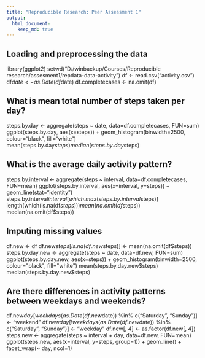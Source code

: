 ```yaml
---
title: "Reproducible Research: Peer Assessment 1"
output: 
  html_document:
    keep_md: true
---
```



## Loading and preprocessing the data
library(ggplot2)
setwd("D:/winbackup/Courses/Reproducible research/assesment1/repdata-data-activity")
df <- read.csv("activity.csv")
df$date <- as.Date(df$date)
df.completecases <- na.omit(df)


## What is mean total number of steps taken per day?
steps.by.day <- aggregate(steps ~ date, data=df.completecases, FUN=sum)
ggplot(steps.by.day, aes(x=steps)) +
  geom_histogram(binwidth=2500, colour="black", fill="white")
mean(steps.by.day$steps)
median(steps.by.day$steps)


## What is the average daily activity pattern?
steps.by.interval <- aggregate(steps ~ interval, data=df.completecases,
                               FUN=mean)
ggplot(steps.by.interval, aes(x=interval, y=steps)) +
  geom_line(stat="identity")
steps.by.interval$interval[which.max(steps.by.interval$steps)]
length(which(is.na(df$steps)))
mean(na.omit(df$steps))
median(na.omit(df$steps))



## Imputing missing values
df.new <- df
df.new$steps[is.na(df.new$steps)] <- mean(na.omit(df$steps))
steps.by.day.new <- aggregate(steps ~ date, data=df.new, FUN=sum)
ggplot(steps.by.day.new, aes(x=steps)) +
  geom_histogram(binwidth=2500, colour="black", fill="white")
mean(steps.by.day.new$steps)
median(steps.by.day.new$steps)



## Are there differences in activity patterns between weekdays and weekends?
df.new$day[weekdays(as.Date(df.new$date)) %in% c("Saturday", "Sunday")] <- "weekend"
df.new$day[!weekdays(as.Date(df.new$date)) %in% c("Saturday", "Sunday")] <- "weekday"
df.new[, 4] <- as.factor(df.new[, 4])
steps.new <- aggregate(steps ~ interval + day, data=df.new, FUN=mean)
ggplot(steps.new, aes(x=interval, y=steps, group=1)) + geom_line() +
  facet_wrap(~ day, ncol=1)
